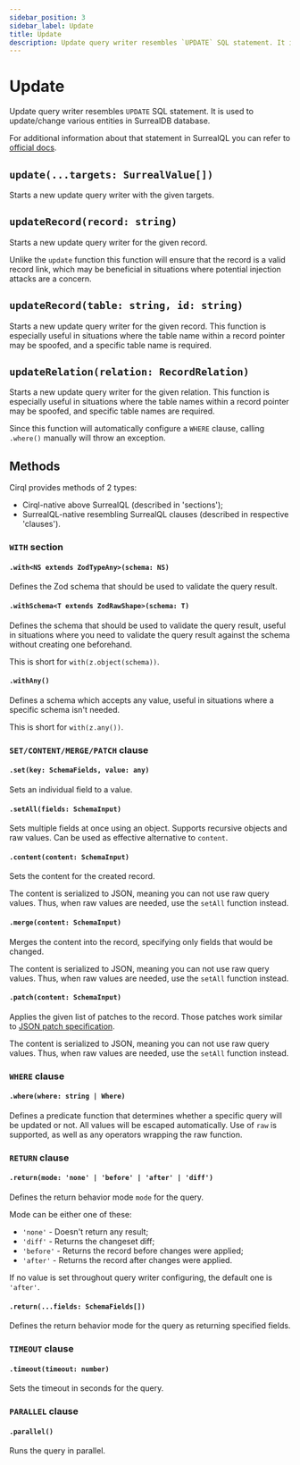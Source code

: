 ```yaml
---
sidebar_position: 3
sidebar_label: Update
title: Update
description: Update query writer resembles `UPDATE` SQL statement. It is used to update/change various entities in SurrealDB database.
---
```


# Update
Update query writer resembles `UPDATE` SQL statement. It is used to update/change various entities in SurrealDB database.

For additional information about that statement in SurrealQL you can refer to [official docs](https://surrealdb.com/docs/surrealql/statements/update/).

## `update(...targets: SurrealValue[])`
Starts a new update query writer with the given targets.

## `updateRecord(record: string)`
Starts a new update query writer for the given record.

Unlike the `update` function this function will ensure that the record is a valid record link, which may be beneficial in situations where potential injection attacks are a concern.

## `updateRecord(table: string, id: string)`
Starts a new update query writer for the given record. This function is especially useful in situations where the table name within a record pointer may be spoofed, and a specific table name is required.

## `updateRelation(relation: RecordRelation)`
Starts a new update query writer for the given relation. This function is especially useful in situations where the table names within a record pointer may be spoofed, and specific table names are required.

Since this function will automatically configure a `WHERE` clause, calling `.where()` manually will throw an exception.

## Methods
Cirql provides methods of 2 types:
- Cirql-native above SurrealQL (described in 'sections');
- SurrealQL-native resembling SurrealQL clauses (described in respective 'clauses').

### `WITH` section

#### `.with<NS extends ZodTypeAny>(schema: NS)`
Defines the Zod schema that should be used to validate the query result.

#### `.withSchema<T extends ZodRawShape>(schema: T)`
Defines the schema that should be used to validate the query result, useful in situations where you need to validate the query result against the schema without creating one beforehand.

This is short for `with(z.object(schema))`.

#### `.withAny()`
Defines a schema which accepts any value, useful in situations where a specific schema isn't needed.

This is short for `with(z.any())`.

### `SET/CONTENT/MERGE/PATCH` clause

#### `.set(key: SchemaFields, value: any)`
Sets an individual field to a value.

#### `.setAll(fields: SchemaInput)`
Sets multiple fields at once using an object. Supports recursive objects and raw values. Can be used as effective alternative to `content`.

#### `.content(content: SchemaInput)`
Sets the content for the created record.

The content is serialized to JSON, meaning you can not use raw query values. Thus, when raw values are needed, use the `setAll` function instead.

#### `.merge(content: SchemaInput)`
Merges the content into the record, specifying only fields that would be changed.

The content is serialized to JSON, meaning you can not use raw query values. Thus, when raw values are needed, use the `setAll` function instead.

#### `.patch(content: SchemaInput)`
Applies the given list of patches to the record. Those patches work similar to [JSON patch specification](https://jsonpatch.com/).

The content is serialized to JSON, meaning you can not use raw query values. Thus, when raw values are needed, use the `setAll` function instead.

### `WHERE` clause

#### `.where(where: string | Where)`
Defines a predicate function that determines whether a specific query will be updated or not. All values will be escaped automatically. Use of `raw` is supported, as well as any operators wrapping the raw function.

### `RETURN` clause

#### `.return(mode: 'none' | 'before' | 'after' | 'diff')`
Defines the return behavior mode `mode` for the query.

Mode can be either one of these:
- `'none'` - Doesn't return any result;
- `'diff'` - Returns the changeset diff;
- `'before'` - Returns the record before changes were applied;
- `'after'` - Returns the record after changes were applied.

If no value is set throughout query writer configuring, the default one is `'after'`.

#### `.return(...fields: SchemaFields[])`
Defines the return behavior mode for the query as returning specified fields.

### `TIMEOUT` clause

#### `.timeout(timeout: number)`
Sets the timeout in seconds for the query.

### `PARALLEL` clause

#### `.parallel()`
Runs the query in parallel.

